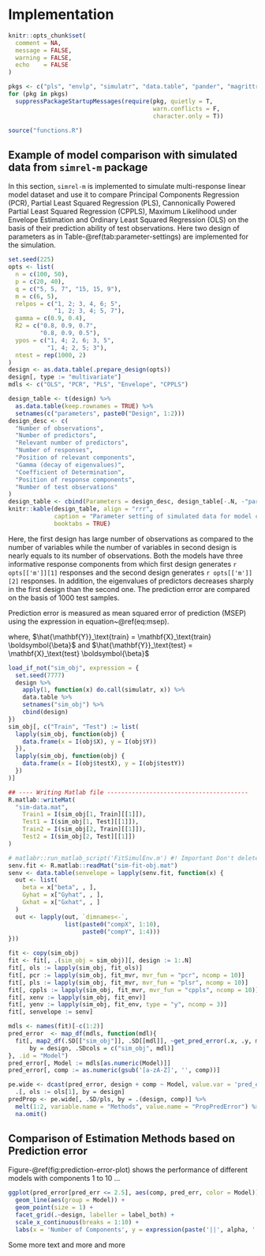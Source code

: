 # Implementation {#implementation}

```r
knitr::opts_chunk$set(
  comment = NA,
  message = FALSE,
  warning = FALSE,
  echo    = FALSE
)
```

```r
pkgs <- c("pls", "envlp", "simulatr", "data.table", "pander", "magrittr", "purrr", "ggplot2")
for (pkg in pkgs) 
  suppressPackageStartupMessages(require(pkg, quietly = T, 
                                         warn.conflicts = F, 
                                         character.only = T))
```

```r
source("functions.R")
```

## Example of model comparison with simulated data from `simrel-m` package {#example}

In this section, `simrel-m` is implemented to simulate multi-response linear model dataset and use it to compare Principal Components Regression (PCR), Partial Least Squared Regression (PLS), Cannonically Powered Partial Least Squared Regression (CPPLS), Maximum Likelihood under Envelope Estimation and Ordinary Least Squared Regression (OLS) on the basis of their prediction ability of test observations. Here two design of parameters as in Table-\@ref(tab:parameter-settings) are implemented for the simulation.

```r
set.seed(225)
opts <- list(
  n = c(100, 50),
  p = c(20, 40),
  q = c("5, 5, 7", "15, 15, 9"),
  m = c(6, 5),
  relpos = c("1, 2; 3, 4, 6; 5",
             "1, 2; 3, 4; 5, 7"),
  gamma = c(0.9, 0.4),
  R2 = c("0.8, 0.9, 0.7",
         "0.8, 0.9, 0.5"),
  ypos = c("1, 4; 2, 6; 3, 5",
           "1, 4; 2, 5; 3"),
  ntest = rep(1000, 2)
)
design <- as.data.table(.prepare_design(opts))
design[, type := "multivariate"]
mdls <- c("OLS", "PCR", "PLS", "Envelope", "CPPLS")
```


```r
design_table <- t(design) %>% 
  as.data.table(keep.rownames = TRUE) %>% 
  setnames(c("parameters", paste0("Design", 1:2)))
design_desc <- c(
  "Number of observations",
  "Number of predictors",
  "Relevant number of predictors",
  "Number of responses",
  "Position of relevant components",
  "Gamma (decay of eigenvalues)",
  "Coefficient of Determination",
  "Position of response components",
  "Number of test observations"
)
design_table <- cbind(Parameters = design_desc, design_table[-.N, -"parameters"])
knitr::kable(design_table, align = "rrr",
             caption = "Parameter setting of simulated data for model comparison",
             booktabs = TRUE)
```

Here, the first design has large number of observations as compared to the number of variables while the number of variables in second design is nearly equals to its number of observations. Both the models have three informative response components from which first design generates `r opts[['m']][1]` responses and the second design generates  `r opts[['m']][2]` responses. In addition, the eigenvalues of predictors decreases sharply in the first design than the second one. The prediction error are compared on the basis of 1000 test samples.

Prediction error is measured as mean squared error of prediction (MSEP) using the expression in equation~\@ref(eq:msep).


\begin{equation}
\text{MSEP}_\text{train} = \frac{\mathbf{Y}_\text{train} - 
  \hat{\mathbf{Y}}_\text{train}}{n_\text{train}} \nonumber \text{ and }
\text{MSEP}_\text{test}  = \frac{\mathbf{Y}_\text{test} - 
  \hat{\mathbf{Y}}_\text{test}}{n_\text{test}}
(\#eq:msep)
\end{equation}

where, $\hat{\mathbf{Y}}_\text{train} = \mathbf{X}_\text{train} \boldsymbol{\beta}$ and $\hat{\mathbf{Y}}_\text{test} = \mathbf{X}_\text{test} \boldsymbol{\beta}$

```r
load_if_not("sim_obj", expression = {
  set.seed(7777)
  design %>% 
    apply(1, function(x) do.call(simulatr, x)) %>% 
    data.table %>% 
    setnames("sim_obj") %>% 
    cbind(design)
})
sim_obj[, c("Train", "Test") := list(
  lapply(sim_obj, function(obj) {
    data.frame(x = I(obj$X), y = I(obj$Y))
  }),
  lapply(sim_obj, function(obj) {
    data.frame(x = I(obj$testX), y = I(obj$testY))
  })
)]

## ---- Writing Matlab file ----------------------------------------
R.matlab::writeMat(
  "sim-data.mat", 
    Train1 = I(sim_obj[1, Train][[1]]),
    Test1 = I(sim_obj[1, Test][[1]]),
    Train2 = I(sim_obj[2, Train][[1]]),
    Test2 = I(sim_obj[2, Test][[1]])
)
```

```r
# matlabr::run_matlab_script('FitSimulEnv.m') #! Important Don't delete it
senv.fit <- R.matlab::readMat("sim-fit-obj.mat")
senv <- data.table(senvelope = lapply(senv.fit, function(x) {
  out <- list(
    beta = x["beta", , ],
    Gyhat = x["Gyhat", , ],
    Gxhat = x["Gxhat", , ]
  )
  out <- lapply(out, `dimnames<-`, 
                list(paste0("compX", 1:10), 
                     paste0("compY", 1:4)))
}))
```


```r
fit <- copy(sim_obj)
fit <- fit[, .(sim_obj = sim_obj)][, design := 1:.N]
fit[, ols := lapply(sim_obj, fit_ols)]
fit[, pcr := lapply(sim_obj, fit_mvr, mvr_fun = "pcr", ncomp = 10)]
fit[, pls := lapply(sim_obj, fit_mvr, mvr_fun = "plsr", ncomp = 10)]
fit[, cppls := lapply(sim_obj, fit_mvr, mvr_fun = "cppls", ncomp = 10)]
fit[, xenv := lapply(sim_obj, fit_env)]
fit[, yenv := lapply(sim_obj, fit_env, type = "y", ncomp = 3)]
fit[, senvelope := senv]
```


```r
mdls <- names(fit)[-c(1:2)]
pred_error  <- map_df(mdls, function(mdl){
  fit[, map2_df(.SD[["sim_obj"]], .SD[[mdl]], ~get_pred_error(.x, .y, mdl)), 
      by = design, .SDcols = c("sim_obj", mdl)]
}, .id = "Model")
pred_error[, Model := mdls[as.numeric(Model)]]
pred_error[, comp := as.numeric(gsub('[a-zA-Z]', '', comp))]
```

```r
pe.wide <- dcast(pred_error, design + comp ~ Model, value.var = 'pred_err') %>% 
  .[, ols := ols[1], by = design]
predProp <- pe.wide[, .SD/pls, by = .(design, comp)] %>% 
  melt(1:2, variable.name = "Methods", value.name = "PropPredError") %>% 
  na.omit()
```

## Comparison of Estimation Methods based on Prediction error
Figure-\@ref(fig:prediction-error-plot) shows the performance of different models with components 1 to 10 ...

```r
ggplot(pred_error[pred_err <= 2.5], aes(comp, pred_err, color = Model)) +
  geom_line(aes(group = Model)) +
  geom_point(size = 1) +
  facet_grid(.~design, labeller = label_both) +
  scale_x_continuous(breaks = 1:10) +
  labs(x = 'Number of Components', y = expression(paste('||', alpha, '||'[F])))
```

Some more text and more and more